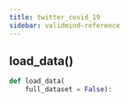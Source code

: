 ```yaml
---
title: twitter_covid_19
sidebar: validmind-reference
---
```


## load_data[()]{.muted}

```python
def load_data(
    full_dataset = False):
```
